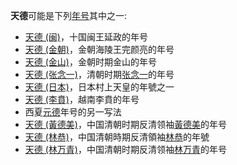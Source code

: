 '''天德'''可能是下列[[年号|年号]]其中之一:
* [[天德_(闽)|天德 (闽)]]，十国闽王延政的年号
* [[天德_(金朝)|天德 (金朝)]]，金朝海陵王完颜亮的年号
* [[天德_(金山)|天德 (金山)]]，金朝时期金山的年号
* [[天德_(张念一)|天德 (张念一)]]，清朝时期[[张念一|张念一]]的年号
* [[天德_(日本)|天德 (日本)]]，日本村上天皇的年號之一
* [[天德_(李賁)|天德 (李賁)]]，越南李賁的年号
* 西夏[[元德_(西夏)|元德]]年号的另一写法
* [[天德_(黃德美)|天德 (黃德美)]]，中国清朝时期反清领袖[[黃德美|黃德美]]的年号
* [[天德_(林恭)|天德 (林恭)]]，中国清朝時期反清領袖[[林恭|林恭]]的年號
* [[天德_(林万青)|天德 (林万青)]]，中国清朝时期反清领袖[[林万青|林万青]]的年号
{{消歧义|T|Cat=年号消歧义}}
